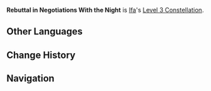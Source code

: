 {{Constellation Infobox
|image         = Constellation Rebuttal in Negotiations With the Night.png
|character     = Ifa
|level         = 3
|description   = 
|scale_att1    = 
|scale_att2    = 
|utility1      = 
|utility2      = 
}}
'''Rebuttal in Negotiations With the Night''' is [[Ifa]]'s [[Level 3 Constellation]].

<!--
==Preview==
{{Preview
|file = Rebuttal in Negotiations With the Night Preview
}}
-->
==Other Languages==
{{Other Languages
|en       = Rebuttal in Negotiations With the Night
|zhs      = 
|zhs_rm   = 
|zht      = 
|zht_rm   = 
|zh_tl    = 
|ja       = 
|ja_rm    = 
|ja_tl    = 
|ko       = 
|ko_tl    = 
|es       = 
|es_tl    = 
|fr       = 
|fr_tl    = 
|ru       = 
|ru_tl    = 
|th       = 
|vi       = 
|vi_tl    = 
|de       = 
|de_tl    = 
|id       = 
|pt       = 
|pt_tl    = 
|tr       = 
|tr_tl    = 
|it       = 
|it_tl    = 
}}

==Change History==
{{Change History|5.6}}

==Navigation==
{{Talent Navbox|Ifa}}